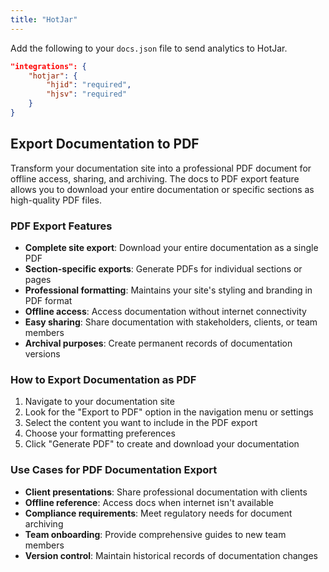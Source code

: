 ```yaml
---
title: "HotJar"
---
```


Add the following to your `docs.json` file to send analytics to HotJar.

```json Analytics options in docs.json
"integrations": {
    "hotjar": {
        "hjid": "required",
        "hjsv": "required"
    }
}
```

## Export Documentation to PDF

Transform your documentation site into a professional PDF document for offline access, sharing, and archiving. The docs to PDF export feature allows you to download your entire documentation or specific sections as high-quality PDF files.

### PDF Export Features

- **Complete site export**: Download your entire documentation as a single PDF
- **Section-specific exports**: Generate PDFs for individual sections or pages
- **Professional formatting**: Maintains your site's styling and branding in PDF format
- **Offline access**: Access documentation without internet connectivity
- **Easy sharing**: Share documentation with stakeholders, clients, or team members
- **Archival purposes**: Create permanent records of documentation versions

### How to Export Documentation as PDF

1. Navigate to your documentation site
2. Look for the "Export to PDF" option in the navigation menu or settings
3. Select the content you want to include in the PDF export
4. Choose your formatting preferences
5. Click "Generate PDF" to create and download your documentation

### Use Cases for PDF Documentation Export

- **Client presentations**: Share professional documentation with clients
- **Offline reference**: Access docs when internet isn't available  
- **Compliance requirements**: Meet regulatory needs for document archiving
- **Team onboarding**: Provide comprehensive guides to new team members
- **Version control**: Maintain historical records of documentation changes
